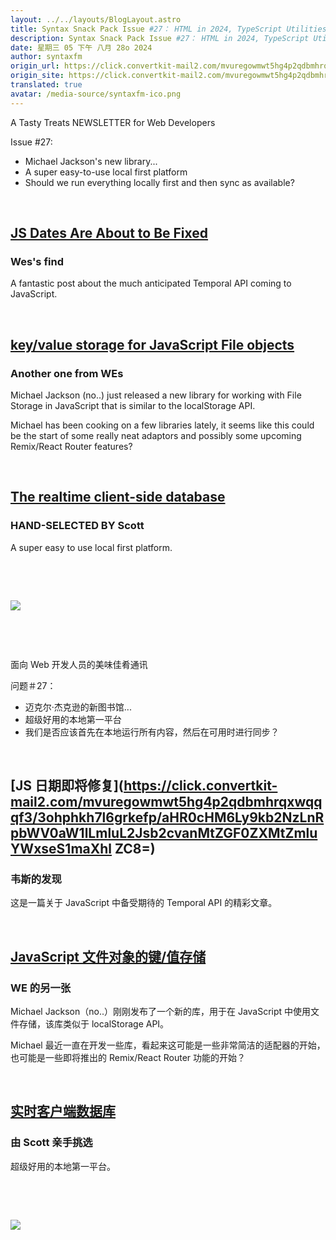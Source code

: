 ```yaml
---
layout: ../../layouts/BlogLayout.astro
title: Syntax Snack Pack Issue #27： HTML in 2024, TypeScript Utilities, CSS (4, 5, & 6), NodeJS, and more
description: Syntax Snack Pack Issue #27： HTML in 2024, TypeScript Utilities, CSS (4, 5, & 6), NodeJS, and more
date: 星期三 05 下午 八月 28o 2024
author: syntaxfm
origin_url: https://click.convertkit-mail2.com/mvuregowmwt5hg4p2qdbmhrqxwqqqf3/9qhzhnhpmkrx8vfz/aHR0cHM6Ly9zZW50cnkuc2hvcC9wcm9kdWN0cy9zeW50YXgtcHJldHRpZXItdGVl
origin_site: https://click.convertkit-mail2.com/mvuregowmwt5hg4p2qdbmhrqxwqqqf3/9qhzhnhpmkrx8vfz/aHR0cHM6Ly9zZW50cnkuc2hvcC9wcm9kdWN0cy9zeW50YXgtcHJldHRpZXItdGVl
translated: true
avatar: /media-source/syntaxfm-ico.png
---
```



<Reference client:only="react" title="Syntax Snack Pack Issue #27： HTML in 2024, TypeScript Utilities, CSS (4, 5, & 6), NodeJS, and more" url="https://click.convertkit-mail2.com/mvuregowmwt5hg4p2qdbmhrqxwqqqf3/9qhzhnhpmkrx8vfz/aHR0cHM6Ly9zZW50cnkuc2hvcC9wcm9kdWN0cy9zeW50YXgtcHJldHRpZXItdGVl" />

<Detail client:only="react">
	A Tasty Treats NEWSLETTER for Web Developers

Issue #27:

*   Michael Jackson's new library...
*   A super easy-to-use local first platform
*   Should we run everything locally first and then sync as available?

​

## ​[JS Dates Are About to Be Fixed](https://click.convertkit-mail2.com/mvuregowmwt5hg4p2qdbmhrqxwqqqf3/3ohphkh7l6grkefp/aHR0cHM6Ly9kb2NzLnRpbWV0aW1lLmluL2Jsb2cvanMtZGF0ZXMtZmluYWxseS1maXhlZC8=)​

### Wes's find

A fantastic post about the much anticipated Temporal API coming to JavaScript.

​

## ​[key/value storage for JavaScript File objects](https://click.convertkit-mail2.com/mvuregowmwt5hg4p2qdbmhrqxwqqqf3/n2hohvh3pw0gl7i0/aHR0cHM6Ly94LmNvbS9tamFja3Nvbi9zdGF0dXMvMTgyODExMDkzNjEwNjA0NTQ5Mg==)​

### Another one from WEs

Michael Jackson (no..) just released a new library for working with File Storage in JavaScript that is similar to the localStorage API.

Michael has been cooking on a few libraries lately, it seems like this could be the start of some really neat adaptors and possibly some upcoming Remix/React Router features?

​

## ​[The realtime client-side database](https://click.convertkit-mail2.com/mvuregowmwt5hg4p2qdbmhrqxwqqqf3/48hvhehrez8977fq/aHR0cHM6Ly93d3cuaW5zdGFudGRiLmNvbS8=)​

### HAND-SELECTED BY Scott

A super easy to use local first platform.

​

​

![](https://embed.filekitcdn.com/e/4kePzM4Rqdc5Ufynpr48mS/po8ynbyDzC1FEgdBAtNbwf)

​

​


</Detail>

面向 Web 开发人员的美味佳肴通讯

问题＃27：

* 迈克尔·杰克逊的新图书馆...
* 超级好用的本地第一平台
* 我们是否应该首先在本地运行所有内容，然后在可用时进行同步？

​

## ​\[JS 日期即将修复]\(https://click.convertkit-mail2.com/mvuregowmwt5hg4p2qdbmhrqxwqqqf3/3ohphkh7l6grkefp/aHR0cHM6Ly9kb2NzLnRpbWV0aW1lLmluL2Jsb2cvanMtZGF0ZXMtZmluYWxseS1maXhl ZC8=)​

### 韦斯的发现

这是一篇关于 JavaScript 中备受期待的 Temporal API 的精彩文章。

​

## ​[JavaScript 文件对象的键/值存储](https://click.convertkit-mail2.com/mvuregowmwt5hg4p2qdbmhrqxwqqqf3/n2hohvh3pw0gl7i0/aHR0cHM6Ly94LmNvbS9tamFja3Nvbi9zdGF0dXMvMTgyODExMDkzNjEwNjA0NTQ5Mg==)​

### WE 的另一张

Michael Jackson（no..）刚刚发布了一个新的库，用于在 JavaScript 中使用文件存储，该库类似于 localStorage API。

Michael 最近一直在开发一些库，看起来这可能是一些非常简洁的适配器的开始，也可能是一些即将推出的 Remix/React Router 功能的开始？

​

## ​[实时客户端数据库](https://click.convertkit-mail2.com/mvuregowmwt5hg4p2qdbmhrqxwqqqf3/48hvhehrez8977fq/aHR0cHM6Ly93d3cuaW5zdGFudGRiLmNvbS8=)​

### 由 Scott 亲手挑选

超级好用的本地第一平台。

​

​

![](https://embed.filekitcdn.com/e/4kePzM4Rqdc5Ufynpr48mS/po8ynbyDzC1FEgdBAtNbwf)

​

​


